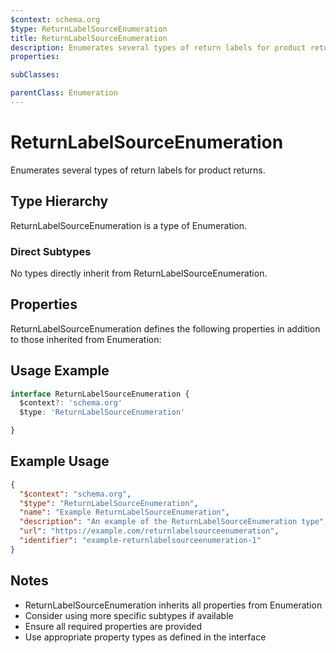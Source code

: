 ```yaml
---
$context: schema.org
$type: ReturnLabelSourceEnumeration
title: ReturnLabelSourceEnumeration
description: Enumerates several types of return labels for product returns.
properties:

subClasses:

parentClass: Enumeration
---
```


# ReturnLabelSourceEnumeration

Enumerates several types of return labels for product returns.

## Type Hierarchy

ReturnLabelSourceEnumeration is a type of Enumeration.

### Direct Subtypes

No types directly inherit from ReturnLabelSourceEnumeration.

## Properties

ReturnLabelSourceEnumeration defines the following properties in addition to those inherited from Enumeration:



## Usage Example

```typescript
interface ReturnLabelSourceEnumeration {
  $context?: 'schema.org'
  $type: 'ReturnLabelSourceEnumeration'

}
```

## Example Usage

```json
{
  "$context": "schema.org",
  "$type": "ReturnLabelSourceEnumeration",
  "name": "Example ReturnLabelSourceEnumeration",
  "description": "An example of the ReturnLabelSourceEnumeration type",
  "url": "https://example.com/returnlabelsourceenumeration",
  "identifier": "example-returnlabelsourceenumeration-1"
}
```

## Notes

- ReturnLabelSourceEnumeration inherits all properties from Enumeration
- Consider using more specific subtypes if available
- Ensure all required properties are provided
- Use appropriate property types as defined in the interface
